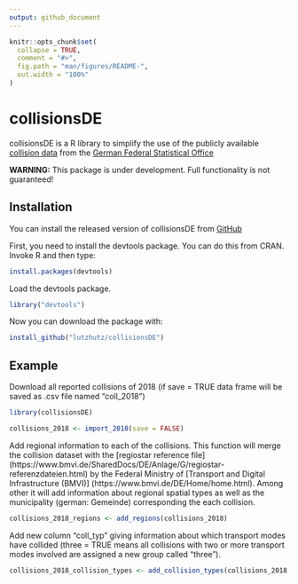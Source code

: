 ```yaml
---
output: github_document
---
```


<!-- README.md is generated from README.Rmd. Please edit that file -->

```r
knitr::opts_chunk$set(
  collapse = TRUE,
  comment = "#>",
  fig.path = "man/figures/README-",
  out.width = "100%"
)
```

# collisionsDE

<!-- badges: start -->
<!-- badges: end -->

collisionsDE is a R library to simplify the use of the publicly available [collision data](https://unfallatlas.statistikportal.de/_opendata2020.html) from the [German Federal Statistical Office](https://www.destatis.de/DE/Home/_inhalt.html)

**WARNING:**
This package is under development. Full functionality is not guaranteed!

## Installation

You can install the released version of collisionsDE from [GitHub](https://github.com)

First, you need to install the devtools package. You can do this from CRAN. Invoke R and then type:

``` r
install.packages(devtools)
```
Load the devtools package.

``` r
library("devtools")
```
Now you can download the package with:

``` r
install_github("lutzhutz/collisionsDE")
```


## Example

Download all reported collisions of 2018 (if save = TRUE data frame will be saved as .csv file named "coll_2018")

```r
library(collisionsDE)

collisions_2018 <- import_2018(save = FALSE)
```

Add regional information to each of the collisions. This function will merge the collision dataset with the [regiostar reference file] (https://www.bmvi.de/SharedDocs/DE/Anlage/G/regiostar-referenzdateien.html) by the Federal Ministry of [Transport and Digital Infrastructure (BMVI)] (https://www.bmvi.de/DE/Home/home.html). Among other it will add information about regional spatial types as well as the municipality (german: Gemeinde) corresponding the each collision. 

```r
collisions_2018_regions <- add_regions(collisions_2018)
```

Add new column "coll_typ" giving information about which transport modes have collided (three = TRUE means all collisions with two or more transport modes involved are assigned a new group called "three").

```r
collisions_2018_collision_types <- add_collision_types(collisions_2018, three = TRUE)
```

